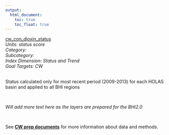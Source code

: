 ```yaml
---
output:
  html_document:
    toc: true
    toc_float: true
---
```


[cw_con_dioxin_status](https://github.com/OHI-Science/bhi/blob/master/baltic/layers/cw_con_dioxin_status_bhi2015.csv)\
*Units: status score*\
*Category:*\
*Subcategory:*\
*Index Dimension: Status and Trend*\
*Goal Targets: CW*\
<br>

Status calculated only for most recent period (2009-2013) for each HOLAS basin and applied to all BHI regions

<br>

*Will add more text here as the layers are prepared for the BHI2.0*

<br>

See [**CW prep documents**](https://github.com/OHI-Science/bhi-1.0-archive/blob/draft/baltic2015/prep/CW/cw_prep.md) for more information about data and methods.

<br>

